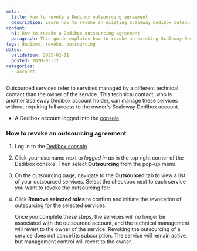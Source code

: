 ```yaml
---
meta:
  title: How to revoke a Dedibox outsourcing agreement
  description: Learn how to revoke an existing Scaleway Dedibox outsourcing agreement.
content:
  h1: How to revoke a Dedibox outsourcing agreement
  paragraph: This guide explains how to revoke an existing Scaleway Dedibox outsourcing agreement.
tags: dedibox, revoke, outsourcing
dates:
  validation: 2025-02-11
  posted: 2020-03-12
categories:
  - account
---
```



Outsourced services refer to services managed by a different technical contact than the owner of the service. This technical contact, who is another Scaleway Dedibox account holder, can manage these services without requiring full access to the owner's Scaleway Dedibox account.

<Macro id="requirements" />

- A Dedibox account logged into the [console](https://console.online.net)

### How to revoke an outsourcing agreement

1. Log in to the [Dedibox console](https://console.online.net).
2. Click your username next to _logged in as_ in the top right corner of the Dedibox console. Then select **Outsourcing** from the pop-up menu.
3. On the outsourcing page, navigate to the **Outsourced** tab to view a list of your outsourced services. Select the checkbox next to each service you want to revoke the outsourcing for:
    <Lightbox src={image} />
4. Click **Remove selected roles** to confirm and initiate the revocation of outsourcing for the selected services.

    Once you complete these steps, the services will no longer be associated with the outsourced account, and the technical management will revert to the owner of the service.
    <Message type="note">
      Revoking the outsourcing of a service does not cancel its subscription. The service will remain active, but management control will revert to the owner.
    </Message>
